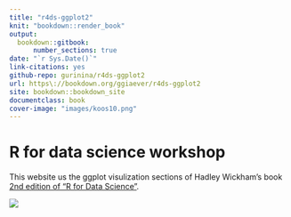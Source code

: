 ```yaml
--- 
title: "r4ds-ggplot2" 
knit: "bookdown::render_book"
output:
  bookdown::gitbook: 
      number_sections: true
date: "`r Sys.Date()`" 
link-citations: yes 
github-repo: gurinina/r4ds-ggplot2 
url: https\://bookdown.org/ggiaever/r4ds-ggplot2 
site: bookdown::bookdown_site 
documentclass: book
cover-image: "images/koos10.png"
---
```


# R for data science workshop {-}

This website us the ggplot visulization sections of Hadley Wickham's book [2nd edition of "R for Data Science"](https://r4ds.hadley.nz/).

![](images/koos10.png)
